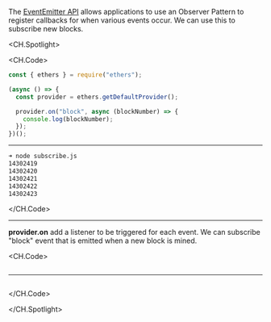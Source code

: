 The <ins>[EventEmitter API](https://docs.ethers.io/v5/single-page/#/v5/api/providers/provider/-%23-Provider--event-methods)</ins> allows applications to use an Observer Pattern to register callbacks for when various events occur.
We can use this to subscribe new blocks.

<CH.Spotlight>

<CH.Code>

```js subscribe.js
const { ethers } = require("ethers");

(async () => {
  const provider = ethers.getDefaultProvider();

  provider.on("block", async (blockNumber) => {
    console.log(blockNumber);
  });
})();
```

---

```sh output
➜ node subscribe.js
14302419
14302420
14302421
14302422
14302423
```

</CH.Code>

---

**provider.on** add a listener to be triggered for each event.
We can subscribe "block" event that is emitted when a new block is mined.

<CH.Code>

```js subscribe.js focus=6:8

```

---

```sh output

```

</CH.Code>

</CH.Spotlight>
